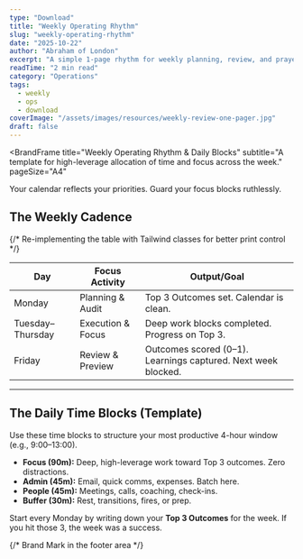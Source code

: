 ```yaml
---
type: "Download"
title: "Weekly Operating Rhythm"
slug: "weekly-operating-rhythm"
date: "2025-10-22"
author: "Abraham of London"
excerpt: "A simple 1-page rhythm for weekly planning, review, and prayer."
readTime: "2 min read"
category: "Operations"
tags:
  - weekly
  - ops
  - download
coverImage: "/assets/images/resources/weekly-review-one-pager.jpg"
draft: false
---
```


<BrandFrame
  title="Weekly Operating Rhythm & Daily Blocks"
  subtitle="A template for high-leverage allocation of time and focus across the week."
  pageSize="A4"
>
  <PullLine subtle>Your calendar reflects your priorities. Guard your focus blocks ruthlessly.</PullLine>

  ## The Weekly Cadence

  {/* Re-implementing the table with Tailwind classes for better print control */}
  <table className="mt-4 w-full border-collapse">
    <thead>
      <tr className="bg-[color:var(--color-primary)/0.1] text-forest">
        <th className="p-3 text-left border-b-2 border-[color:var(--color-primary)/0.2] w-1/4">Day</th>
        <th className="p-3 text-left border-b-2 border-[color:var(--color-primary)/0.2] w-1/4">Focus Activity</th>
        <th className="p-3 text-left border-b-2 border-[color:var(--color-primary)/0.2] w-1/2">Output/Goal</th>
      </tr>
    </thead>
    <tbody>
      <tr className="border-b border-lightGrey/60">
        <td className="p-3 font-bold text-deepCharcoal">Monday</td>
        <td className="p-3 text-sm text-gray-700">Planning &amp; Audit</td>
        <td className="p-3 text-sm text-gray-700">Top 3 Outcomes set. Calendar is clean.</td>
      </tr>
      <tr className="bg-warmWhite/50 border-b border-lightGrey/60">
        <td className="p-3 font-bold text-deepCharcoal">Tuesday–Thursday</td>
        <td className="p-3 text-sm text-gray-700">Execution &amp; Focus</td>
        <td className="p-3 text-sm text-gray-700">Deep work blocks completed. Progress on Top 3.</td>
      </tr>
      <tr>
        <td className="p-3 font-bold text-deepCharcoal">Friday</td>
        <td className="p-3 text-sm text-gray-700">Review &amp; Preview</td>
        <td className="p-3 text-sm text-gray-700">Outcomes scored (0–1). Learnings captured. Next week blocked.</td>
      </tr>
    </tbody>
  </table>

  <hr className="my-8 border-t border-lightGrey" />

  ## The Daily Time Blocks (Template)

  <p className="mb-4 text-gray-700">
    Use these time blocks to structure your most productive 4-hour window (e.g., 9:00–13:00).
  </p>

  <ul className="list-disc pl-5 space-y-3">
    <li><strong>Focus (90m):</strong> Deep, high-leverage work toward Top 3 outcomes. Zero distractions.</li>
    <li><strong>Admin (45m):</strong> Email, quick comms, expenses. Batch here.</li>
    <li><strong>People (45m):</strong> Meetings, calls, coaching, check-ins.</li>
    <li><strong>Buffer (30m):</strong> Rest, transitions, fires, or prep.</li>
  </ul>

  <Note tone="key" title="Rule of 3" className="mt-8">
    Start every Monday by writing down your <strong>Top 3 Outcomes</strong> for the week. If you hit those 3, the week was a success.
  </Note>

  {/* Brand Mark in the footer area */}
  <div className="mt-12 text-center pt-6 border-t border-lightGrey/80">
    <EmbossedBrandMark
      src="/assets/images/abraham-logo.jpg"
      alt="Abraham of London Operating System Mark"
      width={80}
      height={80}
      effect="deboss"
      className="inline-block"
      baseColor="transparent"
    />
  </div>
</BrandFrame>

